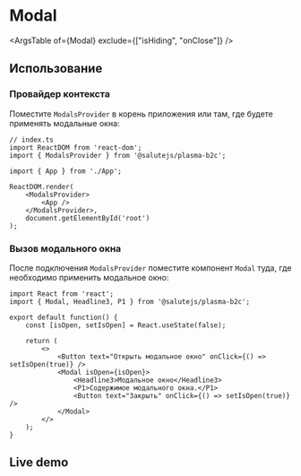 



<Meta
    title="Controls/Modal"
    component={Modal}
    decorators={[InSpacingDecorator]}
/>

# Modal
<Description of={Modal} />

<Canvas>
    <Story name="LiveDemo" story={stories.LiveDemo} />
</Canvas>

<ArgsTable of={Modal} exclude={["isHiding", "onClose"]} />

## Использование

### Провайдер контекста
Поместите `ModalsProvider` в корень приложения или там, где будете применять модальные окна:

```tsx
// index.ts
import ReactDOM from 'react-dom';
import { ModalsProvider } from '@salutejs/plasma-b2c';

import { App } from './App';

ReactDOM.render(
    <ModalsProvider>
        <App />
    </ModalsProvider>,
    document.getElementById('root')
);
```

### Вызов модального окна
После подключения `ModalsProvider` поместите компонент `Modal` туда, где необходимо применить модальное окно:

```tsx
import React from 'react';
import { Modal, Headline3, P1 } from '@salutejs/plasma-b2c';

export default function() {
    const [isOpen, setIsOpen] = React.useState(false);

    return (
        <>
            <Button text="Открыть модальное окно" onClick={() => setIsOpen(true)} />
            <Modal isOpen={isOpen}>
                <Headline3>Модальное окно</Headline3>
                <P1>Содержимое модального окна.</P1>
                <Button text="Закрыть" onClick={() => setIsOpen(true)} />
            </Modal>
        </>
    );
}
```

## Live demo

<Canvas>
    <Story name="LiveDemo" story={stories.LiveDemo} />
</Canvas>
